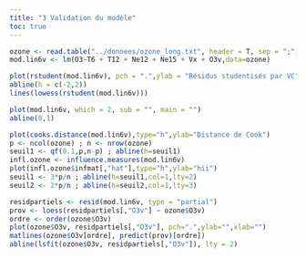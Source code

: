 ```yaml
---
title: "3 Validation du modèle"
toc: true
---
```


```r
ozone <- read.table("../donnees/ozone_long.txt", header = T, sep = ";")
mod.lin6v <- lm(O3~T6 + T12 + Ne12 + Ne15 + Vx + O3v,data=ozone)
```

```r
plot(rstudent(mod.lin6v), pch = ".",ylab = "Résidus studentisés par VC")
abline(h = c(-2,2))
lines(lowess(rstudent(mod.lin6v)))
```

```r
plot(mod.lin6v, which = 2, sub = "", main = "")
abline(0,1)
```

```r
plot(cooks.distance(mod.lin6v),type="h",ylab="Distance de Cook")
p <- ncol(ozone) ; n <- nrow(ozone)
seuil1 <- qf(0.1,p,n-p) ; abline(h=seuil1)
infl.ozone <- influence.measures(mod.lin6v)
plot(infl.ozone$infmat[,"hat"],type="h",ylab="hii")
seuil1 <- 3*p/n ; abline(h=seuil1,col=1,lty=2)
seuil2 <- 2*p/n ; abline(h=seuil2,col=1,lty=3)
```

```r
residpartiels <- resid(mod.lin6v, type = "partial")
prov <- loess(residpartiels[,"O3v"] ~ ozone$O3v)
ordre <- order(ozone$O3v)
plot(ozone$O3v, residpartiels[,"O3v"], pch=".",ylab="",xlab="")
matlines(ozone$O3v[ordre], predict(prov)[ordre])
abline(lsfit(ozone$O3v, residpartiels[,"O3v"]), lty = 2)
```

